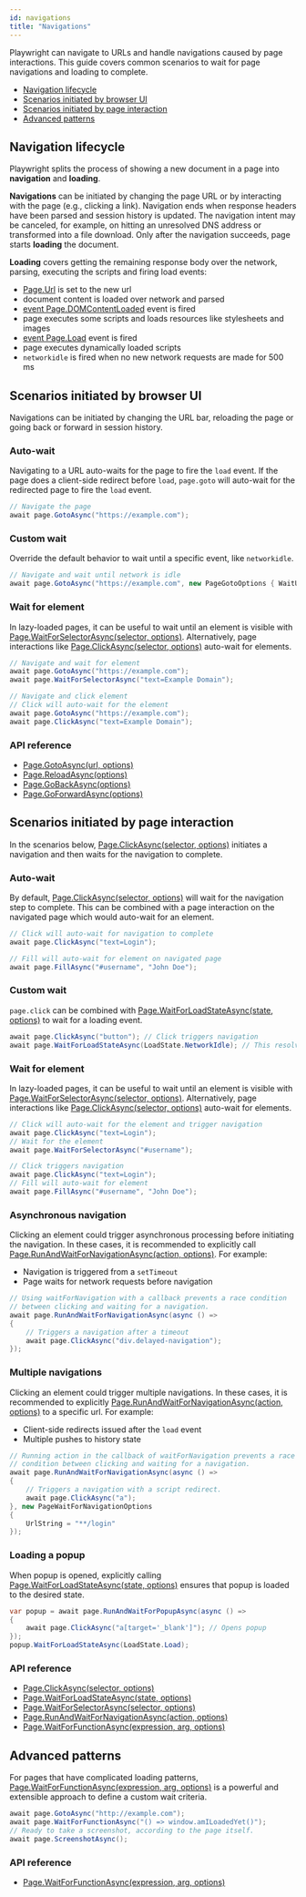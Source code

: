 ```yaml
---
id: navigations
title: "Navigations"
---
```


Playwright can navigate to URLs and handle navigations caused by page interactions. This guide covers common scenarios to wait for page navigations and loading to complete.

- [Navigation lifecycle](#navigation-lifecycle)
- [Scenarios initiated by browser UI](#scenarios-initiated-by-browser-ui)
- [Scenarios initiated by page interaction](#scenarios-initiated-by-page-interaction)
- [Advanced patterns](#advanced-patterns)

## Navigation lifecycle

Playwright splits the process of showing a new document in a page into **navigation** and **loading**.

**Navigations** can be initiated by changing the page URL or by interacting with the page (e.g., clicking a link). Navigation ends when response headers have been parsed and session history is updated. The navigation intent may be canceled, for example, on hitting an unresolved DNS address or transformed into a file download. Only after the navigation succeeds, page starts **loading** the document.

**Loading** covers getting the remaining response body over the network, parsing, executing the scripts and firing load events:
- [Page.Url](./api/class-page.mdx#page-url) is set to the new url
- document content is loaded over network and parsed
- [event Page.DOMContentLoaded](./api/class-page.mdx#page-event-dom-content-loaded) event is fired
- page executes some scripts and loads resources like stylesheets and images
- [event Page.Load](./api/class-page.mdx#page-event-load) event is fired
- page executes dynamically loaded scripts
- `networkidle` is fired when no new network requests are made for 500 ms

## Scenarios initiated by browser UI

Navigations can be initiated by changing the URL bar, reloading the page or going back or forward in session history.

### Auto-wait

Navigating to a URL auto-waits for the page to fire the `load` event. If the page does a client-side redirect before `load`, `page.goto` will auto-wait for the redirected page to fire the `load` event.

```csharp
// Navigate the page
await page.GotoAsync("https://example.com");
```

### Custom wait

Override the default behavior to wait until a specific event, like `networkidle`.

```csharp
// Navigate and wait until network is idle
await page.GotoAsync("https://example.com", new PageGotoOptions { WaitUntil = WaitUntilState.NetworkIdle });
```

### Wait for element

In lazy-loaded pages, it can be useful to wait until an element is visible with [Page.WaitForSelectorAsync(selector, options)](./api/class-page.mdx#page-wait-for-selector). Alternatively, page interactions like [Page.ClickAsync(selector, options)](./api/class-page.mdx#page-click) auto-wait for elements.

```csharp
// Navigate and wait for element
await page.GotoAsync("https://example.com");
await page.WaitForSelectorAsync("text=Example Domain");

// Navigate and click element
// Click will auto-wait for the element
await page.GotoAsync("https://example.com");
await page.ClickAsync("text=Example Domain");
```

### API reference
- [Page.GotoAsync(url, options)](./api/class-page.mdx#page-goto)
- [Page.ReloadAsync(options)](./api/class-page.mdx#page-reload)
- [Page.GoBackAsync(options)](./api/class-page.mdx#page-go-back)
- [Page.GoForwardAsync(options)](./api/class-page.mdx#page-go-forward)

## Scenarios initiated by page interaction

In the scenarios below, [Page.ClickAsync(selector, options)](./api/class-page.mdx#page-click) initiates a navigation and then waits for the navigation to complete.

### Auto-wait

By default, [Page.ClickAsync(selector, options)](./api/class-page.mdx#page-click) will wait for the navigation step to complete. This can be combined with a page interaction on the navigated page which would auto-wait for an element.

```csharp
// Click will auto-wait for navigation to complete
await page.ClickAsync("text=Login");

// Fill will auto-wait for element on navigated page
await page.FillAsync("#username", "John Doe");
```

### Custom wait

`page.click` can be combined with [Page.WaitForLoadStateAsync(state, options)](./api/class-page.mdx#page-wait-for-load-state) to wait for a loading event.

```csharp
await page.ClickAsync("button"); // Click triggers navigation
await page.WaitForLoadStateAsync(LoadState.NetworkIdle); // This resolves after "networkidle"
```

### Wait for element

In lazy-loaded pages, it can be useful to wait until an element is visible with [Page.WaitForSelectorAsync(selector, options)](./api/class-page.mdx#page-wait-for-selector). Alternatively, page interactions like [Page.ClickAsync(selector, options)](./api/class-page.mdx#page-click) auto-wait for elements.

```csharp
// Click will auto-wait for the element and trigger navigation
await page.ClickAsync("text=Login");
// Wait for the element
await page.WaitForSelectorAsync("#username");

// Click triggers navigation
await page.ClickAsync("text=Login");
// Fill will auto-wait for element
await page.FillAsync("#username", "John Doe");
```

### Asynchronous navigation

Clicking an element could trigger asynchronous processing before initiating the navigation. In these cases, it is recommended to explicitly call [Page.RunAndWaitForNavigationAsync(action, options)](./api/class-page.mdx#page-wait-for-navigation). For example:
* Navigation is triggered from a `setTimeout`
* Page waits for network requests before navigation

```csharp
// Using waitForNavigation with a callback prevents a race condition
// between clicking and waiting for a navigation.
await page.RunAndWaitForNavigationAsync(async () =>
{
    // Triggers a navigation after a timeout
    await page.ClickAsync("div.delayed-navigation");
});
```

### Multiple navigations

Clicking an element could trigger multiple navigations. In these cases, it is recommended to explicitly [Page.RunAndWaitForNavigationAsync(action, options)](./api/class-page.mdx#page-wait-for-navigation) to a specific url. For example:
* Client-side redirects issued after the `load` event
* Multiple pushes to history state

```csharp
// Running action in the callback of waitForNavigation prevents a race
// condition between clicking and waiting for a navigation.
await page.RunAndWaitForNavigationAsync(async () =>
{
    // Triggers a navigation with a script redirect.
    await page.ClickAsync("a");
}, new PageWaitForNavigationOptions
{
    UrlString = "**/login"
});
```

### Loading a popup

When popup is opened, explicitly calling [Page.WaitForLoadStateAsync(state, options)](./api/class-page.mdx#page-wait-for-load-state) ensures that popup is loaded to the desired state.

```csharp
var popup = await page.RunAndWaitForPopupAsync(async () =>
{
    await page.ClickAsync("a[target='_blank']"); // Opens popup
});
popup.WaitForLoadStateAsync(LoadState.Load);
```

### API reference
- [Page.ClickAsync(selector, options)](./api/class-page.mdx#page-click)
- [Page.WaitForLoadStateAsync(state, options)](./api/class-page.mdx#page-wait-for-load-state)
- [Page.WaitForSelectorAsync(selector, options)](./api/class-page.mdx#page-wait-for-selector)
- [Page.RunAndWaitForNavigationAsync(action, options)](./api/class-page.mdx#page-wait-for-navigation)
- [Page.WaitForFunctionAsync(expression, arg, options)](./api/class-page.mdx#page-wait-for-function)

## Advanced patterns

For pages that have complicated loading patterns, [Page.WaitForFunctionAsync(expression, arg, options)](./api/class-page.mdx#page-wait-for-function) is a powerful and extensible approach to define a custom wait criteria.

```csharp
await page.GotoAsync("http://example.com");
await page.WaitForFunctionAsync("() => window.amILoadedYet()");
// Ready to take a screenshot, according to the page itself.
await page.ScreenshotAsync();
```

### API reference
- [Page.WaitForFunctionAsync(expression, arg, options)](./api/class-page.mdx#page-wait-for-function)

[Accessibility]: ./api/class-accessibility.mdx "Accessibility"
[Browser]: ./api/class-browser.mdx "Browser"
[BrowserContext]: ./api/class-browsercontext.mdx "BrowserContext"
[BrowserType]: ./api/class-browsertype.mdx "BrowserType"
[ConsoleMessage]: ./api/class-consolemessage.mdx "ConsoleMessage"
[Dialog]: ./api/class-dialog.mdx "Dialog"
[Download]: ./api/class-download.mdx "Download"
[ElementHandle]: ./api/class-elementhandle.mdx "ElementHandle"
[FileChooser]: ./api/class-filechooser.mdx "FileChooser"
[Frame]: ./api/class-frame.mdx "Frame"
[JSHandle]: ./api/class-jshandle.mdx "JSHandle"
[Keyboard]: ./api/class-keyboard.mdx "Keyboard"
[Locator]: ./api/class-locator.mdx "Locator"
[Mouse]: ./api/class-mouse.mdx "Mouse"
[Page]: ./api/class-page.mdx "Page"
[Playwright]: ./api/class-playwright.mdx "Playwright"
[Request]: ./api/class-request.mdx "Request"
[Response]: ./api/class-response.mdx "Response"
[Route]: ./api/class-route.mdx "Route"
[Selectors]: ./api/class-selectors.mdx "Selectors"
[TimeoutError]: ./api/class-timeouterror.mdx "TimeoutError"
[Touchscreen]: ./api/class-touchscreen.mdx "Touchscreen"
[Tracing]: ./api/class-tracing.mdx "Tracing"
[Video]: ./api/class-video.mdx "Video"
[WebSocket]: ./api/class-websocket.mdx "WebSocket"
[WebSocketFrame]: ./api/class-websocketframe.mdx "WebSocketFrame"
[Worker]: ./api/class-worker.mdx "Worker"
[Element]: https://developer.mozilla.org/en-US/docs/Web/API/element "Element"
[EvaluationArgument]: ./core-concepts.mdx#evaluation-argument "EvaluationArgument"
[Promise]: https://developer.mozilla.org/en-US/docs/Web/JavaScript/Reference/Global_Objects/Promise "Promise"
[iterator]: https://developer.mozilla.org/en-US/docs/Web/JavaScript/Reference/Iteration_protocols "Iterator"
[origin]: https://developer.mozilla.org/en-US/docs/Glossary/Origin "Origin"
[selector]: https://developer.mozilla.org/en-US/docs/Web/CSS/CSS_Selectors "selector"
[Serializable]: https://developer.mozilla.org/en-US/docs/Web/JavaScript/Reference/Global_Objects/JSON/stringify#Description "Serializable"
[UIEvent.detail]: https://developer.mozilla.org/en-US/docs/Web/API/UIEvent/detail "UIEvent.detail"
[UnixTime]: https://en.wikipedia.org/wiki/Unix_time "Unix Time"
[xpath]: https://developer.mozilla.org/en-US/docs/Web/XPath "xpath"

[Array]: https://developer.mozilla.org/en-US/docs/Web/JavaScript/Reference/Global_Objects/Array "Array"
[boolean]: https://developer.mozilla.org/en-US/docs/Web/JavaScript/Data_structures#Boolean_type "Boolean"
[Buffer]: https://nodejs.org/api/buffer.html#buffer_class_buffer "Buffer"
[ChildProcess]: https://nodejs.org/api/child_process.html "ChildProcess"
[Error]: https://nodejs.org/api/errors.html#errors_class_error "Error"
[EventEmitter]: https://nodejs.org/api/events.html#events_class_eventemitter "EventEmitter"
[function]: https://developer.mozilla.org/en-US/docs/Web/JavaScript/Reference/Global_Objects/Function "Function"
[Map]: https://developer.mozilla.org/en-US/docs/Web/JavaScript/Reference/Global_Objects/Map "Map"
[null]: https://developer.mozilla.org/en-US/docs/Web/JavaScript/Reference/Global_Objects/null "null"
[number]: https://developer.mozilla.org/en-US/docs/Web/JavaScript/Data_structures#Number_type "Number"
[Object]: https://developer.mozilla.org/en-US/docs/Web/JavaScript/Reference/Global_Objects/Object "Object"
[Promise]: https://developer.mozilla.org/en-US/docs/Web/JavaScript/Reference/Global_Objects/Promise "Promise"
[Readable]: https://nodejs.org/api/stream.html#stream_class_stream_readable "Readable"
[RegExp]: https://developer.mozilla.org/en-US/docs/Web/JavaScript/Reference/Global_Objects/RegExp "RegExp"
[void]: https://developer.mozilla.org/en-US/docs/Web/JavaScript/Reference/Global_Objects/undefined "void"
[string]: https://developer.mozilla.org/en-US/docs/Web/JavaScript/Data_structures#String_type "string"
[URL]: https://nodejs.org/api/url.html "URL"

[Action]: https://docs.microsoft.com/en-us/dotnet/api/system.action-1?view=net-5.0 "Action"
[Func]: https://docs.microsoft.com/en-us/dotnet/api/system.func-2?view=net-5.0 "Func"
[IEnumerable]: https://docs.microsoft.com/en-us/dotnet/api/system.collections.ienumerable?view=net-5.0 "IEnumerable"
[TResult]: https://docs.microsoft.com/en-us/dotnet/api/system.threading.tasks.task-1?view=net-5.0 "TResult"

[all available image tags]: https://mcr.microsoft.com/v2/playwright/tags/list "all available image tags"
[Docker Hub]: https://hub.docker.com/_/microsoft-playwright "Docker Hub"
[Dockerfile.focal]: https://github.com/microsoft/playwright/blob/master/utils/docker/Dockerfile.focal "Dockerfile.focal"

[installation-managing-browser-binaries]: ./installation.mdx#managing-browser-binaries "Installation: Manage browser binaries"
